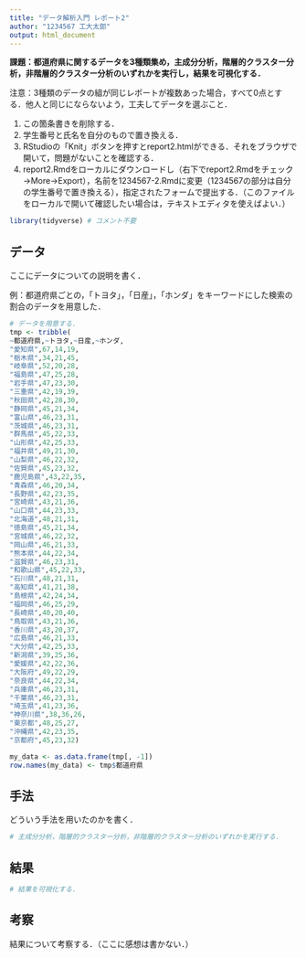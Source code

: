 ```yaml
---
title: "データ解析入門 レポート2"
author: "1234567 工大太郎"
output: html_document
---
```


**課題：都道府県に関するデータを3種類集め，主成分分析，階層的クラスター分析，非階層的クラスター分析のいずれかを実行し，結果を可視化する．**

注意：3種類のデータの組が同じレポートが複数あった場合，すべて0点とする．他人と同じにならないよう，工夫してデータを選ぶこと．

1. この箇条書きを削除する．
1. 学生番号と氏名を自分のもので置き換える．
1. RStudioの「Knit」ボタンを押すとreport2.htmlができる．それをブラウザで開いて，問題がないことを確認する．
1. report2.Rmdをローカルにダウンロードし（右下でreport2.Rmdをチェック→More→Export），名前を1234567-2.Rmdに変更（1234567の部分は自分の学生番号で置き換える），指定されたフォームで提出する．（このファイルをローカルで開いて確認したい場合は，テキストエディタを使えばよい．）

```r
library(tidyverse) # コメント不要
```

## データ

ここにデータについての説明を書く．

例：都道府県ごとの，「トヨタ」，「日産」，「ホンダ」をキーワードにした検索の割合のデータを用意した．

```r
# データを用意する．
tmp <- tribble(
~都道府県,~トヨタ,~日産,~ホンダ,
"愛知県",67,14,19,
"栃木県",34,21,45,
"岐阜県",52,20,28,
"福島県",47,25,28,
"岩手県",47,23,30,
"三重県",42,19,39,
"秋田県",42,28,30,
"静岡県",45,21,34,
"富山県",46,23,31,
"茨城県",46,23,31,
"群馬県",45,22,33,
"山形県",42,25,33,
"福井県",49,21,30,
"山梨県",46,22,32,
"佐賀県",45,23,32,
"鹿児島県",43,22,35,
"青森県",46,20,34,
"長野県",42,23,35,
"宮崎県",43,21,36,
"山口県",44,23,33,
"北海道",48,21,31,
"徳島県",45,21,34,
"宮城県",46,22,32,
"岡山県",46,21,33,
"熊本県",44,22,34,
"滋賀県",46,23,31,
"和歌山県",45,22,33,
"石川県",48,21,31,
"高知県",41,21,38,
"島根県",42,24,34,
"福岡県",46,25,29,
"長崎県",40,20,40,
"鳥取県",43,21,36,
"香川県",43,20,37,
"広島県",46,21,33,
"大分県",42,25,33,
"新潟県",39,25,36,
"愛媛県",42,22,36,
"大阪府",49,22,29,
"奈良県",44,22,34,
"兵庫県",46,23,31,
"千葉県",46,23,31,
"埼玉県",41,23,36,
"神奈川県",38,36,26,
"東京都",48,25,27,
"沖縄県",42,23,35,
"京都府",45,23,32)

my_data <- as.data.frame(tmp[, -1])
row.names(my_data) <- tmp$都道府県
```

## 手法

どういう手法を用いたのかを書く．

```r
# 主成分分析，階層的クラスター分析，非階層的クラスター分析のいずれかを実行する．
```

## 結果

```r
# 結果を可視化する．
```

## 考察

結果について考察する．（ここに感想は書かない．）
